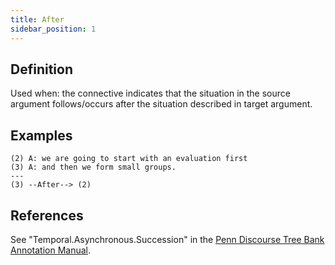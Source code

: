 ```yaml
---
title: After
sidebar_position: 1
---
```


## Definition

Used when: the connective indicates that the situation in the source argument follows/occurs after the situation described in target argument.

## Examples

```
(2) A: we are going to start with an evaluation first
(3) A: and then we form small groups.
---
(3) --After--> (2)
```

## References

See "Temporal.Asynchronous.Succession" in the [Penn Discourse Tree Bank Annotation Manual](https://repository.upenn.edu/handle/20.500.14332/37623).
